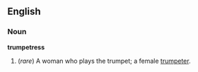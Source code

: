 == English ==
=== Noun ===
'''trumpetress'''

#(''rare'') A woman who plays the trumpet; a female [[trumpeter]].